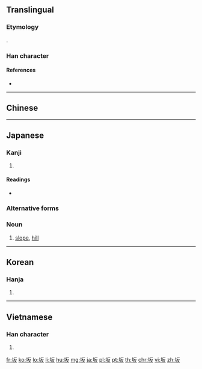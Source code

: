 {{also|阪|坡}}
==Translingual==

===Etymology===
{{Han simp|阪|f=阝|t=土}}

{{Han compound|土|t1=mound|反|ls=psc|c1=s|c2=p}}.

===Han character===
{{Han char|rn=32|rad=土|as=04|sn=7|four=|canj=GHE|ids=⿰土反}}

====References====
* {{Han ref|kx=0224.260|dkj=04910|dj=0459.140|hdz=10423.090|uh=5742|ud=22338}}

----

==Chinese==
{{zh-see|阪|s}}

----

==Japanese==

===Kanji===
{{ja-kanji|grade=3|rs=土04}}
# {{alternative form of|阪|lang=ja}}

====Readings====
* {{ja-readings|goon=[[べん]] (ben) {{non-joyo-reading}}, [[ほん]] (hon) {{non-joyo-reading}}|kanon=[[はん]] (han)|kanyoon=[[ばん]] (ban) {{non-joyo-reading}}|kun=[[さか]] (saka)}}

===Alternative forms===
{{ja-kanjitab|さか|yomi=k}}

===Noun===
{{ja-noun|さか}}

# [[slope]], [[hill]]

----

==Korean==

===Hanja===
{{ko-hanja|hangeul=판|rv=pan|mr=p'an}}

# {{defn|lang=ko|sort=土04}}

----

==Vietnamese==

===Han character===
{{vi-hantu|[[phẳng]]|rs=土04}}

# {{defn|lang=vi|sort=土04}}

[[fr:坂]]
[[ko:坂]]
[[lo:坂]]
[[li:坂]]
[[hu:坂]]
[[mg:坂]]
[[ja:坂]]
[[pl:坂]]
[[pt:坂]]
[[th:坂]]
[[chr:坂]]
[[vi:坂]]
[[zh:坂]]